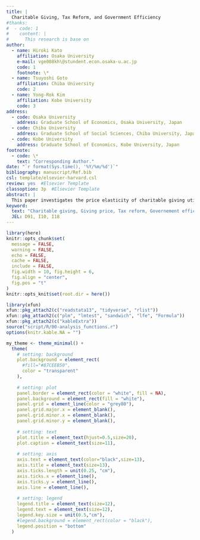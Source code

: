 ```yaml
---
title: |
  Charitable Giving, Tax Reform, and Government Efficiency
#thanks: 
#  - code: 1
#    content: |
#      This research is base on
author: 
  - name: Hiroki Kato
    affiliation: Osaka University
    e-mail: vge008kh\@stundent.econ.osaka-u.ac.jp
    code: 1
    footnote: \*
  - name: Tsuyoshi Goto
    affiliation: Chiba University
    code: 2
  - name: Yong-Rok Kim
    affiliation: Kobe University
    code: 3
address:
  - code: Osaka University
    address: Graduate School of Economics, Osaka University, Japan
  - code: Chiba University
    address: Graduate School of Social Sciences, Chiba University, Japan
  - code: Kobe University
    address: Graduate School of Economics, Kobe University, Japan
footnote:
  - code: \*
    text: "Corresponding Author."
date: "`r format(Sys.time(), '%Y/%m/%d')`"
bibliography: manuscript/Ref.bib
csl: template/elsevier-harvard.csl
review: yes  #Elsevier Template
classoption: 3p  #Elsevier Template
abstract: |
  This paper investigates the price elasticity of charitable giving utilizing South Korean tax reform in 2014, when the tax relief on charitable giving changed from tax deduction to tax credit. Although the extant research ignores whether tax payers really declare their tax relief on charitable givieng, this paper considers it by focusing on the difference of declaration cost between wage earners and self-employed workers in Korea. By utilizing this difference as an instrument variable (IV), we estimate an "effective" tax rate, which is calculated by the existence of declaration and tax rate, and compare the estimation using it with the baseline estimation using the "applicable" tax rate, which the extant papers have been used. As a result, we find that the estimation using the "effective" rate is almost the same for the baseline one in terms of intensive margins while the estimated price elasticity using the "effective" rate is much smaller than the baseline one in terms of extensive margins. This implies that the declaration cost of tax relief is larger than the literature assumed. 
keyword:
  text: "Charitable giving, Giving price, Tax reform, Governement efficiency, South Korea"
  JEL: D91, I10, I18
---
```


```r
library(here)
knitr::opts_chunk$set(
  message = FALSE, 
  warning = FALSE, 
  echo = FALSE, 
  cache = FALSE,
  include = FALSE,
  fig.width = 10, fig.height = 6,
  fig.align = "center",
  fig.pos = "t"
)
knitr::opts_knit$set(root.dir = here())
```

```r
library(xfun)
xfun::pkg_attach2(c("readstata13", "tidyverse", "rlist"))
xfun::pkg_attach2(c("plm", "lmtest", "sandwich", "lfe", "Formula"))
xfun::pkg_attach2(c("kableExtra"))
source("script/R/00-analysis_functions.r")
options(knitr.kable.NA = "")
```

```r
my_theme <- theme_minimal() +
  theme(
    # setting: background
    plot.background = element_rect(
      #fill="#87CEEB50", 
      color = "transparent"
    ),
    
    # setting: plot
    panel.border = element_rect(color = "white", fill = NA),
    panel.background = element_rect(fill = "white"),   
    panel.grid = element_line(color = "grey80"),
    panel.grid.major.x = element_blank(),
    panel.grid.minor.x = element_blank(),
    panel.grid.minor.y = element_blank(),
    
    # setting: text
    plot.title = element_text(hjust=0.5,size=20),       
    plot.caption = element_text(size=11),       
    
    # setting: axis
    axis.text = element_text(color="black",size=13),    
    axis.title = element_text(size=13),
    axis.ticks.length = unit(0.25, "cm"),
    axis.ticks.x = element_line(),
    axis.ticks.y = element_line(),
    axis.line = element_line(),
    
    # setting: legend
    legend.title = element_text(size=12),               
    legend.text = element_text(size=12),                
    legend.key.size = unit(0.5,"cm"),
    #legend.background = element_rect(color = "black"), 
    legend.position = "bottom"
  )
```